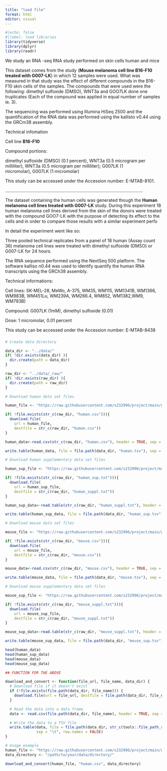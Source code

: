 ```yaml
---
title: "load file"
format: html
editor: visual
---
```


```r
#|echo: false
#|label: load libraries
library(tidyverse)
library(dplyr)
library(readr)
```

We study an RNA -seq RNA study performed on skin cells human and mice

This dataset comes from the study (**Mouse melanoma cell line B16-F10 treated with G007-LK**) in which 12 samples were used. What was measured in that study was the effect of different compounds in the B16-F10 skin cells of the samples. The compounds that were used were the following: dimethyl sulfoxide (DMSO), WNT3a and GOO7LK done one truplicates (Each of the compound was applied in equal number of samples ie. 3).

The sequencing was performed using Illumina HiSeq 2500 and the quantification of the RNA data was performed using the kallisto v0.44 using the GRCm38 assembly.

Technical infomation

Cell line **B16-F10**

Compound portions:

dimethyl sulfoxide (DMSO) (0.1 percent), WNT3a (0.5 microgram per milliliter), WNT3a (0.5 microgram per milliliter); G007LK (1 micromolar), G007LK (1 micromolar)

This study can be accessed under the Accession number: E-MTAB-8101.

..............................................................................................................

The dataset containing the human cells was generated though the **Human melanoma cell lines treated with G007-LK** study. During this experiment 18 human melanoma cell lines derived from the skin of the donors were treated with the compound GOO7-LK with the purpose of detecting its effect to the cells and in order to compare those results with a similar experiment perfo

In detail the experiment went like so:

Three pooled technical replicates from a panel of 18 human (Assay count 36) melanoma cell lines were treated with dimethyl sulfoxide (DMSO) or G007-LK for 24 hours.

The RNA sequence performed using the NextSeq 500 platform. The software kalliso n0.44 was used to identify quantify the human RNA transcripts using the GRCh38 assembly.

Technical informations:

Cell lines: SK-MEL-28, MeWo, A-375, WM35, WM115, WM1341B, WM1366, WM983B, WM451Lu, WM239A, WM266.4, WM852, WM1382,WM9, WM793B)

Compound: G007LK (1mM), dimethyl sulfoxide (0.01)

Dose: 1 micromolar, 0.01 percent

This study can be accessed under the Accession number: E-MTAB-8438

### 

```r
# Create data directory 

data_dir <- "../data/"
if( !dir.exists(data_dir) ){
  dir.create(path = data_dir)
}

raw_dir <- "../data/_raw/"
if( !dir.exists(raw_dir) ){
  dir.create(path = raw_dir)
}
```

```r
# Download human data set files 

human_file <- "https://raw.githubusercontent.com/s232996/project/main/gCSI_GRdata_v1.3.tsv/data/human.csv"

if( !file.exists(str_c(raw_dir, "human.csv"))){
  download.file(
    url = human_file,
    destfile = str_c(raw_dir, "human.csv"))
}

human_data<-read.csv(str_c(raw_dir, "human.csv"), header = TRUE, sep = ",")

write.table(human_data, file = file.path(data_dir, "human.tsv"), sep = "/t", row.names = FALSE)
```

```r
# Download human supplementary data set files 

human_sup_file <- "https://raw.githubusercontent.com/s232996/project/main/gCSI_GRdata_v1.3.tsv/data/human_suppl.txt"

if( !file.exists(str_c(raw_dir, "human_sup.txt"))){
  download.file(
    url = human_sup_file,
    destfile = str_c(raw_dir, "human_suppl.txt"))
}

human_sup_data<-read.table(str_c(raw_dir, "human_suppl.txt"), header = TRUE, sep = "\t")

write.table(human_sup_data, file = file.path(data_dir, "human_sup.tsv"), sep = "/t", row.names = FALSE)
```

```r
# Download mouse data set files 

mouse_file <- "https://raw.githubusercontent.com/s232996/project/main/gCSI_GRdata_v1.3.tsv/data/mouse.csv"

if( !file.exists(str_c(raw_dir, "mouse.csv"))){
  download.file(
    url = mouse_file,
    destfile = str_c(raw_dir, "mouse.csv"))
}

mouse_data<-read.csv(str_c(raw_dir, "mouse.csv"), header = TRUE, sep = ",")

write.table(mouse_data, file = file.path(data_dir, "mouse.tsv"), sep = "/t", row.names = FALSE)
```

```r
# Download mouse supplementary data set files 

mouse_sup_file <- "https://raw.githubusercontent.com/s232996/project/main/gCSI_GRdata_v1.3.tsv/data/mouse_suppl.txt"

if( !file.exists(str_c(raw_dir, "mouse_suppl.txt"))){
  download.file(
    url = mouse_sup_file,
    destfile = str_c(raw_dir, "mouse_suppl.txt"))
}

mouse_sup_data<-read.table(str_c(raw_dir, "mouse_suppl.txt"), header = TRUE, sep = "\t")

write.table(mouse_sup_data, file = file.path(data_dir, "mouse_sup.tsv"), sep = "/t", row.names = FALSE)
```

```r
head(human_data)
head(human_sup_data)
head(mouse_data)
head(mouse_sup_data)
```

```r
## FUNCTION FOR THE ABOVE

download_and_convert <- function(file_url, file_name, data_dir) {
  # Download file if it doesn't exist
  if (!file.exists(file.path(data_dir, file_name))) {
    download.file(url = file_url, destfile = file.path(data_dir, file_name))
  }

  # Read the data into a data frame
  data <- read.csv(file.path(data_dir, file_name), header = TRUE, sep = ",")

  # Write the data to a TSV file
  write.table(data, file = file.path(data_dir, str_c(tools::file_path_sans_ext(file_name), ".tsv")),
              sep = "\t", row.names = FALSE)
}

# Usage example
human_file <- "https://raw.githubusercontent.com/s232996/project/main/gCSI_GRdata_v1.3.tsv/data/human.csv"
data_directory <- "/path/to/your/data/directory/"

download_and_convert(human_file, "human.csv", data_directory)
```
